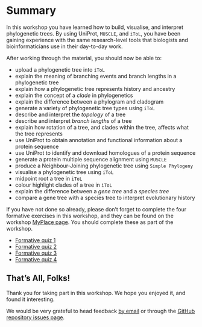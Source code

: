 # Summary

In this workshop you have learned how to build, visualise, and interpret phylogenetic trees. By using UniProt, `MUSCLE`, and `iToL`, you have been gaining experience with the same research-level tools that biologists and bioinformaticians use in their day-to-day work.

::: { .callout-tip title="What you have learned" }
After working through the material, you should now be able to:

- upload a phylogenetic tree into `iToL`
- explain the meaning of branching events and branch lengths in a phylogenetic tree
- explain how a phylogenetic tree represents history and ancestry
- explain the concept of a _clade_ in phylogenetics
- explain the difference between a phylogram and cladogram
- generate a variety of phylogenetic tree types using `iToL`
- describe and interpret the _topology_ of a tree
- describe and interpret _branch lengths_ of a tree
- explain how rotation of a tree, and clades within the tree, affects what the tree represents
- use UniProt to obtain annotation and functional information about a protein sequence
- use UniProt to identify and download homologues of a protein sequence
- generate a protein multiple sequence alignment using `MUSCLE`
- produce a Neighbour-Joining phylogenetic tree using `Simple Phylogeny`
- visualise a phylogenetic tree using `iToL`
- midpoint root a tree in `iToL`
- colour highlight clades of a tree in `iToL`
- explain the difference between a _gene tree_ and a _species tree_
- compare a gene tree with a species tree to interpret evolutionary history
:::

::: { .callout-important }
If you have not done so already, please don't forget to complete the four formative exercises in this workshop, and they can be found on the workshop [MyPlace page]({{< var myplace.bm211 >}}). You should complete these as part of the workshop.

- [Formative quiz 1]({{< var myplace.quiz1 >}})
- [Formative quiz 2]({{< var myplace.quiz2 >}})
- [Formative quiz 3]({{< var myplace.quiz3 >}})
- [Formative quiz 4]({{< var myplace.quiz4 >}})
:::

## That's All, Folks!

Thank you for taking part in this workshop. We hope you enjoyed it, and found it interesting.

::: { .callout-caution title="Tell us about problems with the workshop, what you liked, or how you think it can be improved!"}
We would be very grateful to head feedback [by email](mailto:{{< var admin.email >}}) or through the [GitHub repository issues page]({{< var github.issues >}}).
:::
